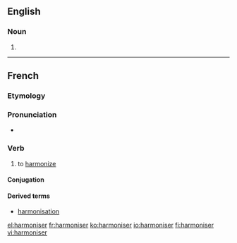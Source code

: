 ==English==

===Noun===
{{en-noun}}

# {{alternative spelling of|harmonizer}}

----

==French==

===Etymology===
{{suffix|harmonie|iser|lang=fr}}

===Pronunciation===
* {{audio|Fr-harmoniser.ogg|Audio}}

===Verb===
{{fr-verb}}

# to [[harmonize]]

====Conjugation====
{{fr-conj-er|harmonis|avoir}}

====Derived terms====
* [[harmonisation]]

[[el:harmoniser]]
[[fr:harmoniser]]
[[ko:harmoniser]]
[[io:harmoniser]]
[[fi:harmoniser]]
[[vi:harmoniser]]